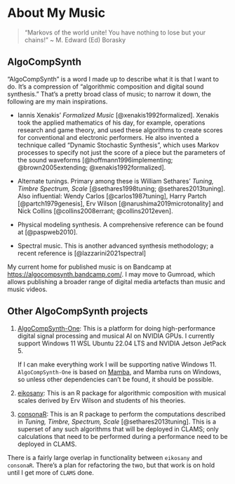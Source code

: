 # About My Music

> "Markovs of the world unite! You have nothing to lose but your chains!"
\~ M. Edward (Ed) Borasky

## AlgoCompSynth
"AlgoCompSynth" is a word I made up to describe what it is that I want to do.
It's a compression of "algorithmic composition and digital sound synthesis."
That's a pretty broad class of music; to narrow it down, the following are my
main inspirations.

- Iannis Xenakis' _Formalized Music_ [@xenakis1992formalized]. Xenakis took the
applied mathematics of his day, for example, operations research and game
theory, and used these algorithms to create scores for conventional and
electronic performers. He also invented a technique called "Dynamic
Stochastic Synthesis", which uses Markov processes to specify not just the
score of a piece but the parameters of the sound waveforms
[@hoffmann1996implementing; @brown2005extending; @xenakis1992formalized].

- Alternate tunings. Primary among these is William Sethares' _Tuning, Timbre
Spectrum, Scale_ [@sethares1998tuning; @sethares2013tuning]. Also influential:
Wendy Carlos [@carlos1987tuning], Harry Partch [@partch1979genesis], Erv
Wilson [@narushima2019microtonality] and Nick Collins [@collins2008errant;
@collins2012even].

- Physical modeling synthesis. A comprehensive reference can be found at
[@paspweb2010].

- Spectral music. This is another advanced synthesis methodology; a recent
reference is [@lazzarini2021spectral]

My current home for published music is on Bandcamp at
<https://algocompsynth.bandcamp.com/>. I may move to Gumroad, which allows
publishing a broader range of digital media artefacts than music and music
videos.

## Other AlgoCompSynth projects

1. [AlgoCompSynth-One](https://github.com/AlgoCompSynth/AlgoCompSynth-One):
This is a platform for doing high-performance digital signal processing and
musical AI on NVIDIA GPUs. I currently support Windows 11 WSL Ubuntu 22.04 LTS
and NVIDIA Jetson JetPack 5.

    If I can make everything work I will be supporting native Windows 11.
    `AlgoCompSynth-One` is based on
    [Mamba](https://mamba.readthedocs.io/en/latest/installation/mamba-installation.html),
    and Mamba runs on Windows, so unless other dependencies can't be found, it
    should be possible.

2. [eikosany](https://algocompsynth.github.io/eikosany/): This is an R
package for algorithmic composition with musical scales derived by Erv Wilson
and students of his theories.

3. [consonaR](https://algocompsynth.github.io/consonaR/): This is an R
package to perform the computations described in _Tuning, Timbre, Spectrum,
Scale_ [@sethares2013tuning]. This is a superset of any such algorithms that
will be deployed in CLAMS; only calculations that need to be performed
during a performance need to be deployed in CLAMS.

There is a fairly large overlap in functionality between `eikosany` and
`consonaR`. There's a plan for refactoring the two, but that work is on hold
until I get more of `CLAMS` done.
